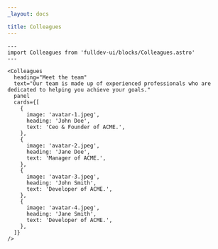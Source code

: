 ```yaml
---
_layout: docs

title: Colleagues
---
```


```astro live
---
import Colleagues from 'fulldev-ui/blocks/Colleagues.astro'
---

<Colleagues
  heading="Meet the team"
  text="Our team is made up of experienced professionals who are dedicated to helping you achieve your goals."
  panel
  cards={[
    {
      image: 'avatar-1.jpeg',
      heading: 'John Doe',
      text: 'Ceo & Founder of ACME.',
    },
    {
      image: 'avatar-2.jpeg',
      heading: 'Jane Doe',
      text: 'Manager of ACME.',
    },
    {
      image: 'avatar-3.jpeg',
      heading: 'John Smith',
      text: 'Developer of ACME.',
    },
    {
      image: 'avatar-4.jpeg',
      heading: 'Jane Smith',
      text: 'Developer of ACME.',
    },
  ]}
/>
```
